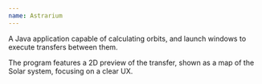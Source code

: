```yaml
---
name: Astrarium
---
```


A Java application capable of calculating orbits, and launch windows to
execute transfers between them.

The program features a 2D preview of the transfer, shown as a map of the Solar system, focusing on a clear UX.

<ExternalLink text="GitHub Page" href="https://github.com/SirPryderi/Astrarium" icon="github" />

